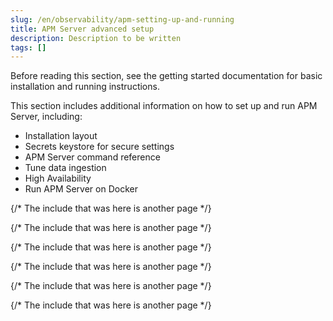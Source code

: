 ```yaml
---
slug: /en/observability/apm-setting-up-and-running
title: APM Server advanced setup
description: Description to be written
tags: []
---
```



<div id="apm-setting-up-and-running"></div>

Before reading this section, see the <DocLink slug="/en/observability/traces-get-started">getting started documentation</DocLink>
for basic installation and running instructions.

This section includes additional information on how to set up and run APM Server, including:

* <DocLink slug="/en/observability/apm-directory-layout">Installation layout</DocLink>
* <DocLink slug="/en/observability/apm-keystore">Secrets keystore for secure settings</DocLink>
* <DocLink slug="/en/observability/apm-command-line-options">APM Server command reference</DocLink>
* <DocLink slug="/en/observability/apm-tune-data-ingestion">Tune data ingestion</DocLink>
* <DocLink slug="/en/observability/apm-high-availability">High Availability</DocLink>
* <DocLink slug="/en/observability/apm-running-on-docker">Run APM Server on Docker</DocLink>

{/* The include that was here is another page */}

{/* The include that was here is another page */}

{/* The include that was here is another page */}

{/* The include that was here is another page */}

{/* The include that was here is another page */}

{/* The include that was here is another page */}
